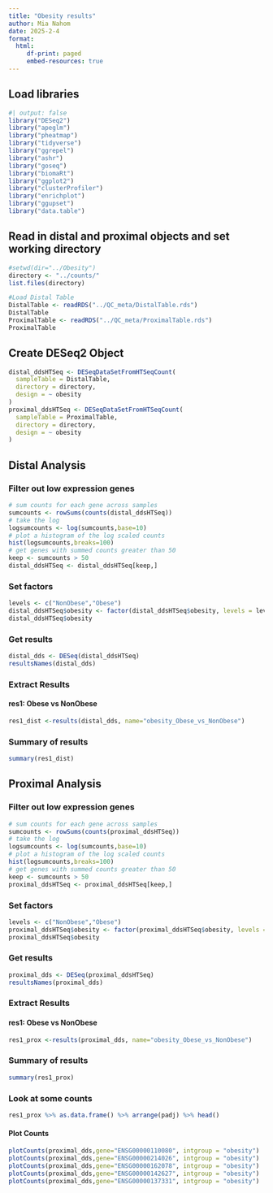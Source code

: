 ```yaml
---
title: "Obesity results"
author: Mia Nahom
date: 2025-2-4
format: 
  html:
     df-print: paged
     embed-resources: true
---
```


## Load libraries
```r
#| output: false
library("DESeq2")
library("apeglm")
library("pheatmap")
library("tidyverse")
library("ggrepel")
library("ashr")
library("goseq")
library("biomaRt")
library("ggplot2")
library("clusterProfiler")
library("enrichplot")
library("ggupset")
library("data.table")
```

## Read in distal and proximal objects and set working directory

```r
#setwd(dir="../Obesity")
directory <- "../counts/"
list.files(directory)

#Load Distal Table
DistalTable <- readRDS("../QC_meta/DistalTable.rds")
DistalTable
ProximalTable <- readRDS("../QC_meta/ProximalTable.rds")
ProximalTable
```
## Create DESeq2 Object
```r
distal_ddsHTSeq <- DESeqDataSetFromHTSeqCount(
  sampleTable = DistalTable, 
  directory = directory, 
  design = ~ obesity
)
proximal_ddsHTSeq <- DESeqDataSetFromHTSeqCount(
  sampleTable = ProximalTable, 
  directory = directory, 
  design = ~ obesity
)
```
## Distal Analysis
### Filter out low expression genes
```r
# sum counts for each gene across samples
sumcounts <- rowSums(counts(distal_ddsHTSeq))
# take the log
logsumcounts <- log(sumcounts,base=10)
# plot a histogram of the log scaled counts
hist(logsumcounts,breaks=100)
# get genes with summed counts greater than 50
keep <- sumcounts > 50
distal_ddsHTSeq <- distal_ddsHTSeq[keep,]
```

### Set factors
```r
levels <- c("NonObese","Obese")
distal_ddsHTSeq$obesity <- factor(distal_ddsHTSeq$obesity, levels = levels)
distal_ddsHTSeq$obesity
```
### Get results
```r
distal_dds <- DESeq(distal_ddsHTSeq)
resultsNames(distal_dds)
```

### Extract Results
#### res1: Obese vs NonObese


```r
res1_dist <-results(distal_dds, name="obesity_Obese_vs_NonObese")
```
### Summary of results
```r
summary(res1_dist)

```

## Proximal Analysis
### Filter out low expression genes
```r
# sum counts for each gene across samples
sumcounts <- rowSums(counts(proximal_ddsHTSeq))
# take the log
logsumcounts <- log(sumcounts,base=10)
# plot a histogram of the log scaled counts
hist(logsumcounts,breaks=100)
# get genes with summed counts greater than 50
keep <- sumcounts > 50
proximal_ddsHTSeq <- proximal_ddsHTSeq[keep,]
```
### Set factors
```r
levels <- c("NonObese","Obese")
proximal_ddsHTSeq$obesity <- factor(proximal_ddsHTSeq$obesity, levels = levels)
proximal_ddsHTSeq$obesity
```
### Get results
```r
proximal_dds <- DESeq(proximal_ddsHTSeq)
resultsNames(proximal_dds)
```

### Extract Results
#### res1: Obese vs NonObese

```r
res1_prox <-results(proximal_dds, name="obesity_Obese_vs_NonObese")
```
### Summary of results
```r
summary(res1_prox)
```
### Look at some counts
```r
res1_prox %>% as.data.frame() %>% arrange(padj) %>% head()
```
#### Plot Counts

```r
plotCounts(proximal_dds,gene="ENSG00000110080", intgroup = "obesity")
plotCounts(proximal_dds,gene="ENSG00000214026", intgroup = "obesity")
plotCounts(proximal_dds,gene="ENSG00000162078", intgroup = "obesity")
plotCounts(proximal_dds,gene="ENSG00000142627", intgroup = "obesity")
plotCounts(proximal_dds,gene="ENSG00000137331", intgroup = "obesity")
```